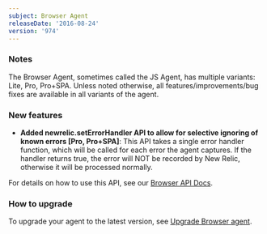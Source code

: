 ```yaml
---
subject: Browser Agent
releaseDate: '2016-08-24'
version: '974'
---
```


### Notes

The Browser Agent, sometimes called the JS Agent, has multiple variants: Lite, Pro, Pro+SPA. Unless noted otherwise, all features/improvements/bug fixes are available in all variants of the agent.

### New features

* **Added newrelic.setErrorHandler API to allow for selective ignoring of known errors \[Pro, Pro+SPA]**: This API takes a single error handler function, which will be called for each error the agent captures. If the handler returns true, the error will NOT be recorded by New Relic, otherwise it will be processed normally.

For details on how to use this API, see our [Browser API Docs](https://docs.newrelic.com/docs/browser/new-relic-browser/browser-agent-apis/report-data-events-browser-agent-api#seterrorhandler).

### How to upgrade

To upgrade your agent to the latest version, see [Upgrade Browser agent](https://docs.newrelic.com/docs/browser/new-relic-browser/installation-configuration/upgrade-browser-agent).
